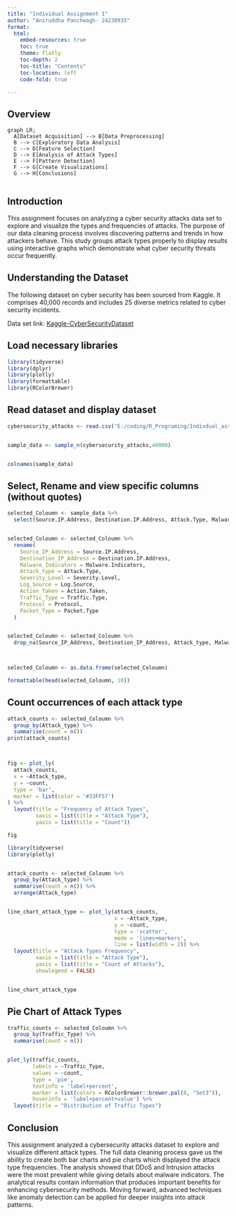```yaml
---
title: "Individual Assignment 1"
author: "Aniruddha Panchwagh- 24230935"
format: 
  html: 
    embed-resources: true
    toc: true
    theme: flatly
    toc-depth: 2
    toc-title: "Contents"
    toc-location: left
    code-fold: true

---
```


## Overview
```mermaid
graph LR;
  A[Dataset Acquisition] --> B[Data Preprocessing]
  B --> C[Exploratory Data Analysis]
  C --> D[Feature Selection]
  D --> E[Analysis of Attack Types]
  E --> F[Pattern Detection]
  F --> G[Create Visualizations]
  G --> H[Conclusions]
 
```



## Introduction

This assignment focuses on analyzing a cyber security attacks data set to explore and visualize the types and frequencies of attacks. The purpose of our data cleaning process involves discovering patterns and trends in how attackers behave. This study groups attack types properly to display results using interactive graphs which demonstrate what cyber security threats occur frequently.

## Understanding the Dataset

The following dataset on cyber security has been sourced from Kaggle. It comprises 40,000 records and includes 25 diverse metrics related to cyber security incidents.

Data set link: [Kaggle-CyberSecurityDataset](https://www.kaggle.com/datasets/teamincribo/cyber-security-attacks)



##  Load necessary libraries

```r

library(tidyverse)
library(dplyr)
library(plotly)
library(formattable)
library(RColorBrewer)
```

## Read dataset and display dataset
```r

cybersecurity_attacks <- read.csv("E:/coding/R_Programing/Indivdual_assignment1/Indivdual_assignment1/Dataset/cybersecurity_attacks.csv")


sample_data <- sample_n(cybersecurity_attacks,40000)


colnames(sample_data)
```

## Select, Rename and view specific columns (without quotes)
```r


selected_Coloumn <- sample_data %>%
  select(Source.IP.Address, Destination.IP.Address, Attack.Type, Malware.Indicators, Severity.Level, Log.Source, Action.Taken, Traffic.Type, Protocol, Packet.Type)


selected_Coloumn <- selected_Coloumn %>%
  rename(
    Source_IP_Address = Source.IP.Address,
    Destination_IP_Address = Destination.IP.Address,
    Malware_Indicators = Malware.Indicators,
    Attack_type = Attack.Type,
    Severity_Level = Severity.Level,
    Log_Source = Log.Source,
    Action_Taken = Action.Taken,
    Traffic_Type = Traffic.Type,
    Protocol = Protocol,
    Packet_Type = Packet.Type
  )


selected_Coloumn <- selected_Coloumn %>%
  drop_na(Source_IP_Address, Destination_IP_Address, Attack_type, Malware_Indicators, Severity_Level, Log_Source, Action_Taken, Traffic_Type, Protocol, Packet_Type)



selected_Coloumn <- as.data.frame(selected_Coloumn)

formattable(head(selected_Coloumn, 10))

```

## Count occurrences of each attack type
```r


attack_counts <- selected_Coloumn %>%
  group_by(Attack_type) %>%
  summarise(count = n())
print(attack_counts)



fig <- plot_ly(
  attack_counts, 
  x = ~Attack_type,  
  y = ~count, 
  type = 'bar',
  marker = list(color = '#33FF57')
) %>%
  layout(title = "Frequency of Attack Types", 
         xaxis = list(title = "Attack Type"), 
         yaxis = list(title = "Count"))

fig
```

```r
library(tidyverse)
library(plotly)


attack_counts <- selected_Coloumn %>%
  group_by(Attack_type) %>%
  summarise(count = n()) %>%
  arrange(Attack_type)


line_chart_attack_type <- plot_ly(attack_counts, 
                                  x = ~Attack_type, 
                                  y = ~count, 
                                  type = 'scatter', 
                                  mode = 'lines+markers', 
                                  line = list(width = 2)) %>%
  layout(title = "Attack Types Frequency",
         xaxis = list(title = "Attack Type"),
         yaxis = list(title = "Count of Attacks"),
         showlegend = FALSE)


line_chart_attack_type

```
## Pie Chart of Attack Types
```r

traffic_counts <- selected_Coloumn %>%
  group_by(Traffic_Type) %>%
  summarise(count = n())


plot_ly(traffic_counts, 
        labels = ~Traffic_Type, 
        values = ~count,         
        type = 'pie',           
        textinfo = 'label+percent',  
        marker = list(colors = RColorBrewer::brewer.pal(8, "Set3")),  
        hoverinfo = 'label+percent+value') %>%
  layout(title = "Distribution of Traffic Types")


```




## Conclusion
This assignment analyzed a cybersecurity attacks dataset to explore and visualize different attack types.  The full data cleaning process gave us the ability to create both bar charts and pie charts which displayed the attack type frequencies. The analysis showed that DDoS and Intrusion attacks were the most prevalent while giving details about malware indicators. The analytical results contain information that produces important benefits for enhancing cybersecurity methods. Moving forward, advanced techniques like anomaly detection can be applied for deeper insights into attack patterns.